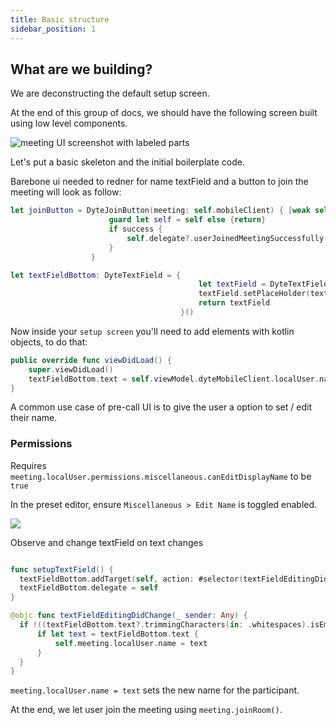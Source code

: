 ```yaml
---
title: Basic structure
sidebar_position: 1
---
```


## What are we building?

We are deconstructing the default setup screen.

At the end of this group of docs, we should have the following screen built using low level components.

![meeting UI screenshot with labeled parts](/static/ios/meeting-setup.png)

Let's put a basic skeleton and the initial boilerplate code.

Barebone ui needed to redner for name textField and a button to join the meeting will look as follow:

```swift
let joinButton = DyteJoinButton(meeting: self.mobileClient) { [weak self] button, success in
                      guard let self = self else {return}
                      if success {
                          self.delegate?.userJoinedMeetingSuccessfully(sender: self)
                      }
                  }

let textFieldBottom: DyteTextField = {
                                          let textField = DyteTextField()
                                          textField.setPlaceHolder(text: "Insert your name")
                                          return textField
                                      }()
```

Now inside your `setup screen` you'll need to add elements with kotlin objects, to do that:

```swift
public override func viewDidLoad() {
    super.viewDidLoad()
    textFieldBottom.text = self.viewModel.dyteMobileClient.localUser.name
}
```

A common use case of pre-call UI is to give the user a option to set / edit their name.

### Permissions

Requires `meeting.localUser.permissions.miscellaneous.canEditDisplayName` to be `true`

In the preset editor, ensure `Miscellaneous > Edit Name` is toggled enabled.

<img src="/static/react/preset-edit-name.png" />

Observe and change textField on text changes

```swift

func setupTextField() {
  textFieldBottom.addTarget(self, action: #selector(textFieldEditingDidChange), for: .editingChanged)
  textFieldBottom.delegate = self
}

@objc func textFieldEditingDidChange(_ sender: Any) {
  if !((textFieldBottom.text?.trimmingCharacters(in: .whitespaces).isEmpty) ?? false) {
      if let text = textFieldBottom.text {
          self.meeting.localUser.name = text
      }
  }
}

```

`meeting.localUser.name = text` sets the new name for the participant.

At the end, we let user join the meeting using `meeting.joinRoom()`.
